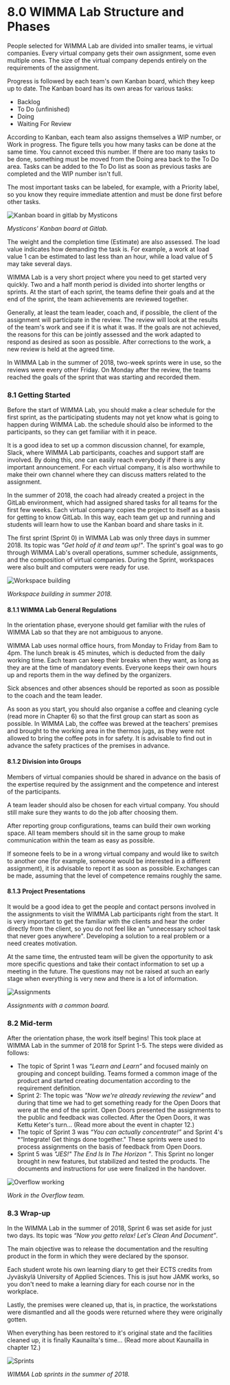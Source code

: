 # 8.0 WIMMA Lab Structure and Phases
People selected for WIMMA Lab are divided into smaller teams, ie virtual companies. Every virtual company gets their own assignment, some even multiple ones. The size of the virtual company depends entirely on the requirements of the assignment.

Progress is followed by each team's own Kanban board, which they keep up to date. The Kanban board has its own areas for various tasks:
* Backlog
* To Do (unfinished)
* Doing 
* Waiting For Review

According to Kanban, each team also assigns themselves a WIP number, or Work in progress. The figure tells you how many tasks can be done at the same time. You cannot exceed this number. If there are too many tasks to be done, something must be moved from the Doing area back to the To Do area. Tasks can be added to the To Do list as soon as previous tasks are completed and the WIP number isn't full.

The most important tasks can be labeled, for example, with a Priority label, so you know they require immediate attention and must be done first before other tasks.

<Image src="/assets/Black-Book-Images/image017.jpg" alt="Kanban board in gitlab by Mysticons" width={750} height={410} priority />  

*Mysticons' Kanban board at Gitlab.*

The weight and the completion time (Estimate) are also assessed. The load value indicates how demanding the task is. For example, a work at load value 1 can be estimated to last less than an hour, while a load value of 5 may take several days.

WIMMA Lab is a very short project where you need to get started very quickly. Two and a half month period is divided into shorter lengths or sprints. At the start of each sprint, the teams define their goals and at the end of the sprint, the team achievements are reviewed together.

Generally, at least the team leader, coach and, if possible, the client of the assignment will participate in the review. The review will look at the results of the team's work and see if it is what it was. If the goals are not achieved, the reasons for this can be jointly assessed and the work adapted to respond as desired as soon as possible. After corrections to the work, a new review is held at the agreed time.

In WIMMA Lab in the summer of 2018, two-week sprints were in use, so the reviews were every other Friday. On Monday after the review, the teams reached the goals of the sprint that was starting and recorded them.

### 8.1 Getting Started

Before the start of WIMMA Lab, you should make a clear schedule for the first sprint, as the participating students may not yet know what is going to happen during WIMMA Lab. the schedule should also be informed to the participants, so they can get familiar with it in peace.

It is a good idea to set up a common discussion channel, for example, Slack, where WIMMA Lab participants, coaches and support staff are involved. By doing this, one can easily reach everybody if there is any important announcement. For each virtual company, it is also worthwhile to make their own channel where they can discuss matters related to the assignment.

In the summer of 2018, the coach had already created a project in the GitLab environment, which had assigned shared tasks for all teams for the first few weeks. Each virtual company copies the project to itself as a basis for getting to know GitLab. In this way, each team get up and running and students will learn how to use the Kanban board and share tasks in it.

The first sprint (Sprint 0) in WIMMA Lab was only three days in summer 2018. Its topic was *"Get hold of it and team up!"*. The sprint's goal was to go through WIMMA Lab's overall operations, summer schedule, assignments, and the composition of virtual companies. During the Sprint, workspaces were also built and computers were ready for use.

<Image src="/assets/Black-Book-Images/image018.jpg" alt="Workspace building" width={750} height={560} priority />  

*Workspace building in summer 2018.*

#### 8.1.1 WIMMA Lab General Regulations

In the orientation phase, everyone should get familiar with the rules of WIMMA Lab so that they are not ambiguous to anyone.

WIMMA Lab uses normal office hours, from Monday to Friday from 8am to 4pm. The lunch break is 45 minutes, which is deducted from the daily working time. Each team can keep their breaks when they want, as long as they are at the time of mandatory events. Everyone keeps their own hours up and reports them in the way defined by the organizers.

Sick absences and other absences should be reported as soon as possible to the coach and the team leader.

As soon as you start, you should also organise a coffee and cleaning cycle (read more in Chapter 6) so that the first group can start as soon as possible. In WIMMA Lab, the coffee was brewed at the teachers' premises and brought to the working area in the thermos jugs, as they were not allowed to bring the coffee pots in for safety. It is advisable to find out in advance the safety practices of the premises in advance.

#### 8.1.2 Division into Groups

Members of virtual companies should be shared in advance on the basis of the expertise required by the assignment and the competence and interest of the participants.

A team leader should also be chosen for each virtual company. You should still make sure they wants to do the job after choosing them.

After reporting group configurations, teams can build their own working space. All team members should sit in the same group to make communication within the team as easy as possible.

If someone feels to be in a wrong virtual company and would like to switch to another one (for example, someone would be interested in a different assignment), it is advisable to report it as soon as possible. Exchanges can be made, assuming that the level of competence remains roughly the same.

#### 8.1.3 Project Presentations

It would be a good idea to get the people and contact persons involved in the assignments to visit the WIMMA Lab participants right from the start. It is very important to get the familiar with the clients and hear the order directly from the client, so you do not feel like an "unnecessary school task that never goes anywhere". Developing a solution to a real problem or a need creates motivation.

At the same time, the entrusted team will be given the opportunity to ask more specific questions and take their contact information to set up a meeting in the future. The questions may not be raised at such an early stage when everything is very new and there is a lot of information.

<Image src="/assets/Black-Book-Images/image019.jpg" alt="Assignments" width={750} height={420} priority />  

*Assignments with a common board.*

### 8.2 Mid-term

After the orientation phase, the work itself begins! This took place at WIMMA Lab in the summer of 2018 for Sprint 1-5. The steps were divided as follows:

* The topic of Sprint 1 was *“Learn and Learn”* and focused mainly on grouping and concept building. Teams formed a common image of the product and started creating documentation according to the requirement definition.
* Sprint 2: The topic was *"Now we're already reviewing the review"* and during that time we had to get something ready for the Open Doors that were at the end of the sprint. Open Doors presented the assignments to the public and feedback was collected. After the Open Doors, it was Kettu Keter's turn... (Read more about the event in chapter 12.)
* The topic of Sprint 3 was *“You can actually concentrate!”* and Sprint 4's *“Integrate! Get things done together." These sprints were used to process assignments on the basis of feedback from Open Doors.
* Sprint 5 was *"JES!" The End Is In The Horizon ”*. This Sprint no longer brought in new features, but stabilized and tested the products. The documents and instructions for use were finalized in the handover.

<Image src="/assets/Black-Book-Images/image020.jpg" alt="Overflow working" width={750} height={500} priority />  

*Work in the Overflow team.*

### 8.3 Wrap-up

In the WIMMA Lab in the summer of 2018, Sprint 6 was set aside for just two days. Its topic was *“Now you getto relax! Let's Clean And Document”*.

The main objective was to release the documentation and the resulting product in the form in which they were declared by the sponsor.

Each student wrote his own learning diary to get their ECTS credits from Jyväskylä University of Applied Sciences. This is jsut how JAMK works, so you don't need to make a learning diary for each course nor in the workplace.

Lastly, the premises were cleaned up, that is, in practice, the workstations were dismantled and all the goods were returned where they were originally gotten.

When everything has been restored to it's original state and the facilities cleaned up, it is finally Kaunailta's time… (Read more about Kaunailla in chapter 12.)

<Image src="/assets/Black-Book-Images/image021.png" alt="Sprints" width={700} height={600} priority />  

*WIMMA Lab sprints in the summer of 2018.*



